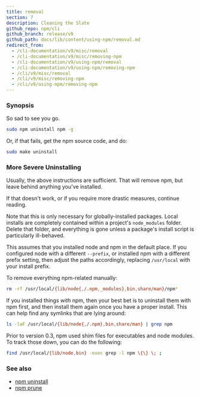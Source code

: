 ```yaml
---
title: removal
section: 7
description: Cleaning the Slate
github_repo: npm/cli
github_branch: release/v9
github_path: docs/lib/content/using-npm/removal.md
redirect_from:
  - /cli-documentation/v9/misc/removal
  - /cli-documentation/v9/misc/removing-npm
  - /cli-documentation/v9/using-npm/removal
  - /cli-documentation/v9/using-npm/removing-npm
  - /cli/v9/misc/removal
  - /cli/v9/misc/removing-npm
  - /cli/v9/using-npm/removing-npm
---
```


### Synopsis

So sad to see you go.

```bash
sudo npm uninstall npm -g
```

Or, if that fails, get the npm source code, and do:

```bash
sudo make uninstall
```

### More Severe Uninstalling

Usually, the above instructions are sufficient. That will remove npm, but leave behind anything you've installed.

If that doesn't work, or if you require more drastic measures, continue reading.

Note that this is only necessary for globally-installed packages. Local installs are completely contained within a project's `node_modules` folder. Delete that folder, and everything is gone unless a package's install script is particularly ill-behaved.

This assumes that you installed node and npm in the default place. If you configured node with a different `--prefix`, or installed npm with a different prefix setting, then adjust the paths accordingly, replacing `/usr/local` with your install prefix.

To remove everything npm-related manually:

```bash
rm -rf /usr/local/{lib/node{,/.npm,_modules},bin,share/man}/npm*
```

If you installed things _with_ npm, then your best bet is to uninstall them with npm first, and then install them again once you have a proper install. This can help find any symlinks that are lying around:

```bash
ls -laF /usr/local/{lib/node{,/.npm},bin,share/man} | grep npm
```

Prior to version 0.3, npm used shim files for executables and node modules. To track those down, you can do the following:

```bash
find /usr/local/{lib/node,bin} -exec grep -l npm \{\} \; ;
```

### See also

- [npm uninstall](/cli/v9/commands/npm-uninstall)
- [npm prune](/cli/v9/commands/npm-prune)
